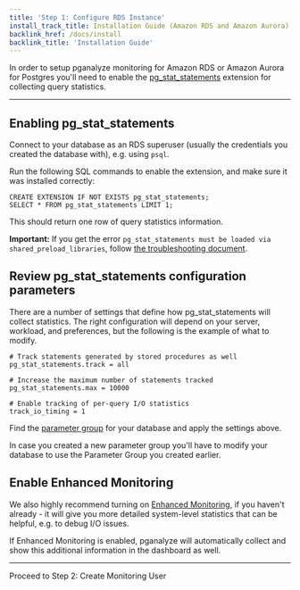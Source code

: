 ```yaml
---
title: 'Step 1: Configure RDS Instance'
install_track_title: Installation Guide (Amazon RDS and Amazon Aurora)
backlink_href: /docs/install
backlink_title: 'Installation Guide'
---
```


In order to setup pganalyze monitoring for Amazon RDS or Amazon Aurora for Postgres
you'll need to enable the [pg_stat_statements](https://www.postgresql.org/docs/current/pgstatstatements.html)
extension for collecting query statistics.

---

## Enabling pg_stat_statements

Connect to your database as an RDS superuser (usually the credentials you created the database with), e.g. using `psql`.

Run the following SQL commands to enable the extension, and make sure it was installed correctly:

```
CREATE EXTENSION IF NOT EXISTS pg_stat_statements;
SELECT * FROM pg_stat_statements LIMIT 1;
```

This should return one row of query statistics information.

**Important:** If you get the error `pg_stat_statements must be loaded via shared_preload_libraries`,
follow [the troubleshooting document](https://pganalyze.com/docs/install/troubleshooting/rds_pg_stat_statements_shared_preload_libraries).

## Review pg_stat_statements configuration parameters

There are a number of settings that define how pg_stat_statements will collect statistics.
The right configuration will depend on your server, workload, and preferences,
but the following is the example of what to modify.

```
# Track statements generated by stored procedures as well
pg_stat_statements.track = all

# Increase the maximum number of statements tracked
pg_stat_statements.max = 10000

# Enable tracking of per-query I/O statistics
track_io_timing = 1
```

Find the [parameter group](https://console.aws.amazon.com/rds/home#parameter-groups:id=)
for your database and apply the settings above.

In case you created a new parameter group you'll have to modify your database to use the Parameter Group you created earlier.

## Enable Enhanced Monitoring

We also highly recommend turning on [Enhanced Monitoring](https://docs.aws.amazon.com/AmazonRDS/latest/UserGuide/USER_Monitoring.OS.overview.html),
if you haven't already - it will give you more detailed system-level statistics
that can be helpful, e.g. to debug I/O issues.

If Enhanced Monitoring is enabled, pganalyze will automatically collect and show
this additional information in the dashboard as well.

---

<Link className="btn btn-success" to="02_create_monitoring_user">
  Proceed to Step 2: Create Monitoring User
</Link>

<PublicOnly>
  <br />
  <br />
  <div><SignupCTA event-label="Docs"></SignupCTA></div>
</PublicOnly>
